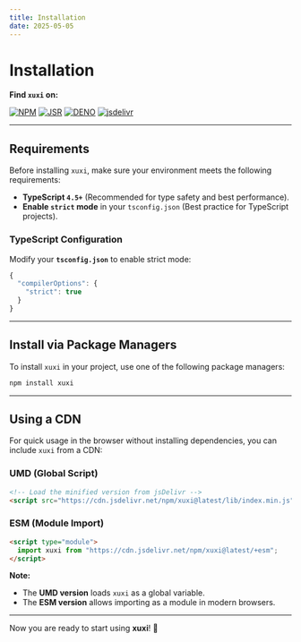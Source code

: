 ```yaml
---
title: Installation
date: 2025-05-05
---
```


# **Installation**

**Find `xuxi` on:**

[![NPM](https://img.shields.io/npm/v/xuxi.svg?logo=npm&logoColor=white&labelColor=cc3534)](https://www.npmjs.com/package/xuxi)
[![JSR](https://jsr.io/badges/@xuxi/xuxi?label=jsr)](https://jsr.io/@xuxi/xuxi)
[![DENO](https://img.shields.io/npm/v/xuxi.svg?logo=deno&logoColor=white&logoSize=auto&label=%20deno&labelColor=blue&color=white)](https://deno.land/x/xuxi)
[![jsdelivr](https://img.shields.io/npm/v/xuxi.svg?logo=jsdelivr&label=jsdelivr&color=fdC72e)](https://www.jsdelivr.com/package/npm/xuxi)

---

## **Requirements**

Before installing `xuxi`, make sure your environment meets the following requirements:

- **TypeScript `4.5+`** (Recommended for type safety and best performance).
- **Enable `strict` mode** in your `tsconfig.json` (Best practice for TypeScript projects).

### **TypeScript Configuration**

Modify your **`tsconfig.json`** to enable strict mode:

```ts showLineNumbers title="tsconfig.json"
{
  "compilerOptions": {
    "strict": true
  }
}
```

---

## **Install via Package Managers**

To install `xuxi` in your project, use one of the following package managers:

```bash
npm install xuxi
```

---

## **Using a CDN**

For quick usage in the browser without installing dependencies, you can include `xuxi` from a CDN:

### **UMD (Global Script)**

```html
<!-- Load the minified version from jsDelivr -->
<script src="https://cdn.jsdelivr.net/npm/xuxi@latest/lib/index.min.js"></script>
```

### **ESM (Module Import)**

```html
<script type="module">
  import xuxi from "https://cdn.jsdelivr.net/npm/xuxi@latest/+esm";
</script>
```

**Note:**

- The **UMD version** loads `xuxi` as a global variable.
- The **ESM version** allows importing as a module in modern browsers.

---

Now you are ready to start using **xuxi**! 🚀
